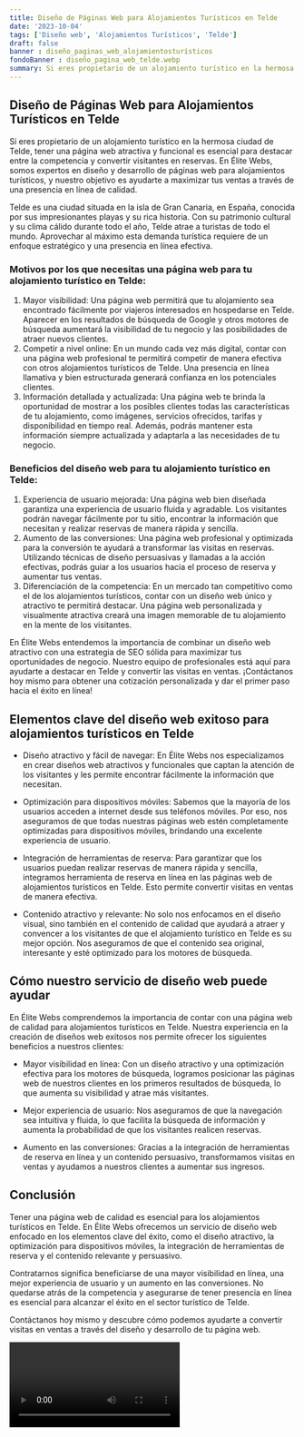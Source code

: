```yaml
---
title: Diseño de Páginas Web para Alojamientos Turísticos en Telde
date: '2023-10-04'
tags: ['Diseño web', 'Alojamientos Turísticos', 'Telde']
draft: false
banner : diseño_paginas_web_alojamientosturísticos
fondoBanner : diseño_pagina_web_telde.webp
summary: Si eres propietario de un alojamiento turístico en la hermosa ciudad de Telde, tener una página web atractiva y funcional es esencial para destacar entre la competencia y convertir visitantes en reservas. En Élite Webs, somos expertos en diseño y desarrollo de páginas web para alojamientos turísticos, y nuestro objetivo es ayudarte a maximizar tus ventas a través de una presencia en línea de calidad.
---
```


## Diseño de Páginas Web para Alojamientos Turísticos en Telde

Si eres propietario de un alojamiento turístico en la hermosa ciudad de Telde, tener una página web atractiva y funcional es esencial para destacar entre la competencia y convertir visitantes en reservas. En Élite Webs, somos expertos en diseño y desarrollo de páginas web para alojamientos turísticos, y nuestro objetivo es ayudarte a maximizar tus ventas a través de una presencia en línea de calidad.

Telde es una ciudad situada en la isla de Gran Canaria, en España, conocida por sus impresionantes playas y su rica historia. Con su patrimonio cultural y su clima cálido durante todo el año, Telde atrae a turistas de todo el mundo. Aprovechar al máximo esta demanda turística requiere de un enfoque estratégico y una presencia en línea efectiva.

### Motivos por los que necesitas una página web para tu alojamiento turístico en Telde:

1. Mayor visibilidad: Una página web permitirá que tu alojamiento sea encontrado fácilmente por viajeros interesados en hospedarse en Telde. Aparecer en los resultados de búsqueda de Google y otros motores de búsqueda aumentará la visibilidad de tu negocio y las posibilidades de atraer nuevos clientes.
2. Competir a nivel online: En un mundo cada vez más digital, contar con una página web profesional te permitirá competir de manera efectiva con otros alojamientos turísticos de Telde. Una presencia en línea llamativa y bien estructurada generará confianza en los potenciales clientes.
3. Información detallada y actualizada: Una página web te brinda la oportunidad de mostrar a los posibles clientes todas las características de tu alojamiento, como imágenes, servicios ofrecidos, tarifas y disponibilidad en tiempo real. Además, podrás mantener esta información siempre actualizada y adaptarla a las necesidades de tu negocio.

### Beneficios del diseño web para tu alojamiento turístico en Telde:

1. Experiencia de usuario mejorada: Una página web bien diseñada garantiza una experiencia de usuario fluida y agradable. Los visitantes podrán navegar fácilmente por tu sitio, encontrar la información que necesitan y realizar reservas de manera rápida y sencilla.
2. Aumento de las conversiones: Una página web profesional y optimizada para la conversión te ayudará a transformar las visitas en reservas. Utilizando técnicas de diseño persuasivas y llamadas a la acción efectivas, podrás guiar a los usuarios hacia el proceso de reserva y aumentar tus ventas.
3. Diferenciación de la competencia: En un mercado tan competitivo como el de los alojamientos turísticos, contar con un diseño web único y atractivo te permitirá destacar. Una página web personalizada y visualmente atractiva creará una imagen memorable de tu alojamiento en la mente de los visitantes.

En Élite Webs entendemos la importancia de combinar un diseño web atractivo con una estrategia de SEO sólida para maximizar tus oportunidades de negocio. Nuestro equipo de profesionales está aquí para ayudarte a destacar en Telde y convertir las visitas en ventas. ¡Contáctanos hoy mismo para obtener una cotización personalizada y dar el primer paso hacia el éxito en línea!

<GifSeo />

<Cta />

## Elementos clave del diseño web exitoso para alojamientos turísticos en Telde

- Diseño atractivo y fácil de navegar: En Élite Webs nos especializamos en crear diseños web atractivos y funcionales que captan la atención de los visitantes y les permite encontrar fácilmente la información que necesitan.

- Optimización para dispositivos móviles: Sabemos que la mayoría de los usuarios acceden a internet desde sus teléfonos móviles. Por eso, nos aseguramos de que todas nuestras páginas web estén completamente optimizadas para dispositivos móviles, brindando una excelente experiencia de usuario.

- Integración de herramientas de reserva: Para garantizar que los usuarios puedan realizar reservas de manera rápida y sencilla, integramos herramienta de reserva en línea en las páginas web de alojamientos turísticos en Telde. Esto permite convertir visitas en ventas de manera efectiva.

- Contenido atractivo y relevante: No solo nos enfocamos en el diseño visual, sino también en el contenido de calidad que ayudará a atraer y convencer a los visitantes de que el alojamiento turístico en Telde es su mejor opción. Nos aseguramos de que el contenido sea original, interesante y esté optimizado para los motores de búsqueda.

## Cómo nuestro servicio de diseño web puede ayudar

En Élite Webs comprendemos la importancia de contar con una página web de calidad para alojamientos turísticos en Telde. Nuestra experiencia en la creación de diseños web exitosos nos permite ofrecer los siguientes beneficios a nuestros clientes:

- Mayor visibilidad en línea: Con un diseño atractivo y una optimización efectiva para los motores de búsqueda, logramos posicionar las páginas web de nuestros clientes en los primeros resultados de búsqueda, lo que aumenta su visibilidad y atrae más visitantes.

- Mejor experiencia de usuario: Nos aseguramos de que la navegación sea intuitiva y fluida, lo que facilita la búsqueda de información y aumenta la probabilidad de que los visitantes realicen reservas.

- Aumento en las conversiones: Gracias a la integración de herramientas de reserva en línea y un contenido persuasivo, transformamos visitas en ventas y ayudamos a nuestros clientes a aumentar sus ingresos.

## Conclusión

Tener una página web de calidad es esencial para los alojamientos turísticos en Telde. En Élite Webs ofrecemos un servicio de diseño web enfocado en los elementos clave del éxito, como el diseño atractivo, la optimización para dispositivos móviles, la integración de herramientas de reserva y el contenido relevante y persuasivo.

Contratarnos significa beneficiarse de una mayor visibilidad en línea, una mejor experiencia de usuario y un aumento en las conversiones. No quedarse atrás de la competencia y asegurarse de tener presencia en línea es esencial para alcanzar el éxito en el sector turístico de Telde.

Contáctanos hoy mismo y descubre cómo podemos ayudarte a convertir visitas en ventas a través del diseño y desarrollo de tu página web.

<Video />

<CtaBot job='Alojamientos Turísticos' city='Telde'/>

<Gmaps query='Telde+españa+maps' />